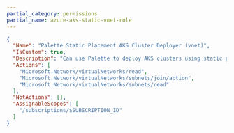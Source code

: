 ```yaml
---
partial_category: permissions
partial_name: azure-aks-static-vnet-role
---
```

```json
{
  "Name": "Palette Static Placement AKS Cluster Deployer (vnet)",
  "IsCustom": true,
  "Description": "Can use Palette to deploy AKS clusters using static placement. This role contains the permissions that must be applied at the virtual network scope level.",
  "Actions": [
    "Microsoft.Network/virtualNetworks/read",
    "Microsoft.Network/virtualNetworks/subnets/join/action",
    "Microsoft.Network/virtualNetworks/subnets/read"
  ],
  "NotActions": [],
  "AssignableScopes": [
    "/subscriptions/$SUBSCRIPTION_ID"
  ]
}
```

